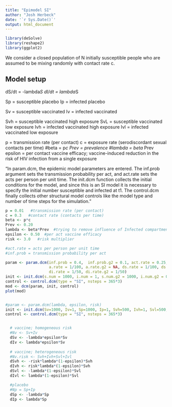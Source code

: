 ```yaml
---
title: "Epimodel SI"
author: "Josh Herbeck"
date: '`r Sys.Date()`'
output: html_document
---
```


```r
library(deSolve)
library(reshape2)
library(ggplot2)
```

We consider a closed population of N initially susceptible people who are assumed to be mixing randomly with contact rate c.

## Model setup

dS/dt = -lambda*S
dI/dt = lambda*S

Sp = susceptible placebo
Ip = infected placebo

Sv = susceptible vaccinated
Iv = infected vaccinated

Svh = susceptible vaccinated high exposure
SvL = susceptible vaccinated low exposure
Ivh = infected vaccinated high exposure
Ivl = infected vaccinated low exposure

p = transmission rate (per contact)
c = exposure rate (serodiscordant sexual contacts per time)
#beta = p*c
Prev = prevalence
#lambda = beta * Prev
epsilon = per contact vaccine efficacy; vaccine-induced reduction in the risk of HIV infection from a single exposure

"In param.dcm, the epidemic model parameters are entered. The inf.prob argument sets the transmission probability per act, and act.rate sets the acts per person per unit time. The init.dcm function collects the initial conditions for the model, and since this is an SI model it is necessary to specify the initial number susceptible and infected at t1. The control.dcm finally collects other structural model controls like the model type and number of time steps for the simulation."

```r
p = 0.01   #transmission rate (per contact)
c = 0.3   #contact rate (contacts per time)
beta <- p*c
Prev <- 0.20
lambda <- beta*Prev  #trying to remove influence of Infected compartment on incidence
epsilon <- 0.50  #per act vaccine efficacy
risk <- 3.0   #risk multiplier

#act.rate = acts per person per unit time
#inf.prob = transmission probability per act

param <- param.dcm(inf.prob = 0.4,  inf.prob.g2 = 0.1, act.rate = 0.25, balance = "g1",
                   a.rate = 1/100, a.rate.g2 = NA, ds.rate = 1/100, ds.rate.g2 = 1/100,
                   di.rate = 1/50, di.rate.g2 = 1/50)
init <- init.dcm(s.num = 1000, i.num = 1, s.num.g2 = 1000, i.num.g2 = 0)
control <- control.dcm(type = "SI", nsteps = 365*3)
mod <- dcm(param, init, control)
plot(mod)


#param <- param.dcm(lambda, epsilon, risk)
init <- init.dcm(Sv=1000, Iv=1, Sp=1000, Ip=1, Svh=500, Ivh=1, Svl=500, Ivl=1)
control <- control.dcm(type = "SI", nsteps = 365*3)


  # vaccine; homogeneous risk
  #Nv <- Sv+Iv
  dSv <- -lambda*epsilon*Sv
  dIv <- lambda*epsilon*Sv 
  
  # vaccine; heterogeneous risk
  #Nv.risk <- Svh+Ivh+Svl+Ivl
  dSvh <- -risk*lambda*(1-epsilon)*Svh
  dIvh <- risk*lambda*(1-epsilon)*Svh 
  dSvl <- -lambda*(1-epsilon)*Svl
  dIvl <- lambda*(1-epsilon)*Svl

  #placebo
  #Np = Sp+Ip
  dSp <- -lambda*Sp
  dIp <- lambda*Sp
  
```

